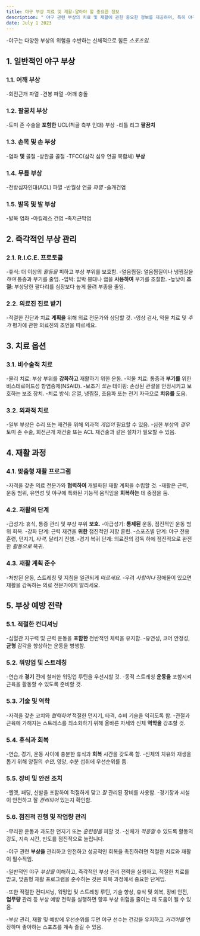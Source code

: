 ```yaml
---
title: 야구 부상 치료 및 재활-알아야 할 중요한 정보
description: " 야구 관련 부상의 치료 및 재활에 관한 중요한 정보를 제공하며, 특히 야구라는 스포츠에 맞춰져 있습니다. 이러한 측면을 이해하면 선수들이 부상을 효과적으로 관리하고 안전하고 성공적인 회복을 촉진하는 데 도움이 될 수 있습니다."
date: July 1 2023
---
```

-야구는 다양한 부상의 위험을 수반하는 신체적으로 힘든 _스포츠임._

## 1. 일반적인 야구 부상
### 1.1. 어깨 부상

-회전근개 파열
-견봉 파열
-어깨 충돌
### 1.2. 팔꿈치 부상

-토미 존 수술을 **포함한** UCL(척골 측부 인대) 부상
-리틀 리그 **팔꿈치**
### 1.3. 손목 및 손 부상

-염좌 **및** 골절
-상완골 골절
-TFCC(삼각 섬유 연골 복합체) **부상**
### 1.4. 무릎 부상

-전방십자인대(ACL) 파열
-반월상 연골 _파열_
-슬개건염
### 1.5. 발목 및 발 부상

-발목 염좌
-아킬레스 건염
-족저근막염
## 2. 즉각적인 부상 관리
### 2.1. R.I.C.E. 프로토콜

-휴식: 더 이상의 _활동을_ 피하고 부상 부위를 보호함.
-얼음찜질: 얼음찜질이나 냉찜질을 _하여_ 통증과 부기를 줄임.
-압박: 압박 붕대나 랩을 **사용하여** 부기를 조절함.
-높낮이 **조절:** 부상당한 팔다리를 심장보다 높게 올려 부종을 줄임.
### 2.2. 의료진 진료 받기

-적절한 진단과 치료 **계획을** 위해 의료 전문가와 상담할 것.
-영상 검사, 약물 치료 및 _추가_ 평가에 관한 의료진의 조언을 따르세요.
## 3. 치료 옵션
### 3.1. 비수술적 치료

-물리 치료: 부상 부위를 **강화하고** 재활하기 위한 운동.
-약물 치료: 통증과 **부기를** 위한 비스테로이드성 항염증제(NSAID).
-보조기 _또는_ 테이핑: 손상된 관절을 안정시키고 보호하는 보조 장치.
-치료 방식: 온열, 냉찜질, 초음파 또는 전기 자극으로 **치유를** 도움.
### 3.2. 외과적 치료

-일부 부상은 수리 또는 재건을 위해 외과적 _개입이_ 필요할 수 있음.
-심한 부상의 _경우_ 토미 존 수술, 회전근개 재건술 또는 ACL 재건술과 같은 절차가 필요할 수 있음.
## 4. 재활 과정
### 4.1. 맞춤형 재활 프로그램

-자격을 갖춘 의료 전문가와 **협력하여** 개별화된 재활 계획을 수립할 것.
-재활은 근력, 운동 범위, 유연성 및 야구에 특화된 기능적 움직임을 **회복하는** 데 중점을 둠.
### 4.2. 재활의 단계

-급성기: 휴식, 통증 관리 및 부상 부위 **보호.**
-아급성기: **통제된** 운동, 점진적인 운동 범위 회복.
-강화 단계: 근력 재건을 **위한** 점진적인 저항 훈련.
-스포츠별 단계: 야구 전용 훈련, 던지기, _타격,_ 달리기 진행.
-경기 복귀 단계: 의료진의 감독 하에 점진적으로 완전한 _활동으로_ 복귀.
### 4.3. 재활 계획 준수

-처방된 운동, 스트레칭 및 지침을 일관되게 _따르세요._
-우려 _사항이나_ 장애물이 있으면 재활을 감독하는 의료 전문가에게 알리세요.
## 5. 부상 예방 전략
### 5.1. 적절한 컨디셔닝

-심혈관 지구력 및 근력 운동을 **포함한** 전반적인 체력을 유지함.
-유연성, 코어 안정성, **균형** 감각을 향상하는 운동을 병행함.
### 5.2. 워밍업 및 스트레칭

-연습과 **경기** 전에 철저한 워밍업 루틴을 우선시할 것.
-동적 스트레칭 **운동을** 포함시켜 근육을 활동할 수 있도록 준비할 것.
### 5.3. 기술 및 역학

-자격을 갖춘 코치와 _협력하여_ 적절한 던지기, 타격, 수비 기술을 익히도록 함.
-관절과 근육에 가해지는 스트레스를 최소화하기 위해 올바른 자세와 신체 **역학을** 강조할 것.
### 5.4. 휴식과 회복

-연습, 경기, 운동 사이에 충분한 휴식과 **회복** 시간을 갖도록 함.
-신체의 치유와 재생을 돕기 위해 양질의 _수면,_ 영양, 수분 섭취에 우선순위를 둠.
### 5.5. 장비 및 안전 조치

-헬멧, 패딩, 신발을 포함하여 적절하게 맞고 _잘_ 관리된 장비를 사용함.
-경기장과 시설이 안전하고 잘 _관리되어_ 있는지 확인함.
### 5.6. 점진적 진행 및 작업량 관리

-무리한 운동과 과도한 던지기 또는 _훈련량을_ 피할 것.
-신체가 _적응할_ 수 있도록 활동의 강도, 지속 시간, 빈도를 점진적으로 늘립니다.


-야구 관련 **부상을** 관리하고 안전하고 성공적인 회복을 촉진하려면 적절한 치료와 재활이 필수적임. 



-일반적인 야구 _부상을_ 이해하고, 즉각적인 부상 관리 전략을 실행하고, 적절한 치료를 받고, 맞춤형 재활 프로그램을 준수하는 것은 회복 과정에서 중요한 단계임. 



-또한 적절한 컨디셔닝, 워밍업 및 스트레칭 루틴, 기술 향상, 휴식 및 회복, 장비 안전, **업무량** 관리 등 부상 예방 전략을 실행하면 향후 부상 위험을 줄이는 데 도움이 될 수 있음. 



-부상 관리, 재활 및 예방에 우선순위를 두면 야구 선수는 건강을 유지하고 _커리어를_ 연장하며 좋아하는 스포츠를 계속 즐길 수 있음. 




